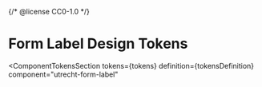 {/* @license CC0-1.0 */}


<Meta id="html-form-label--tokens" title="HTML Component/Form label/Design Tokens" />

# Form Label Design Tokens

<ComponentTokensSection
  tokens={tokens}
  definition={tokensDefinition}
  component="utrecht-form-label"
></ComponentTokensSection>
